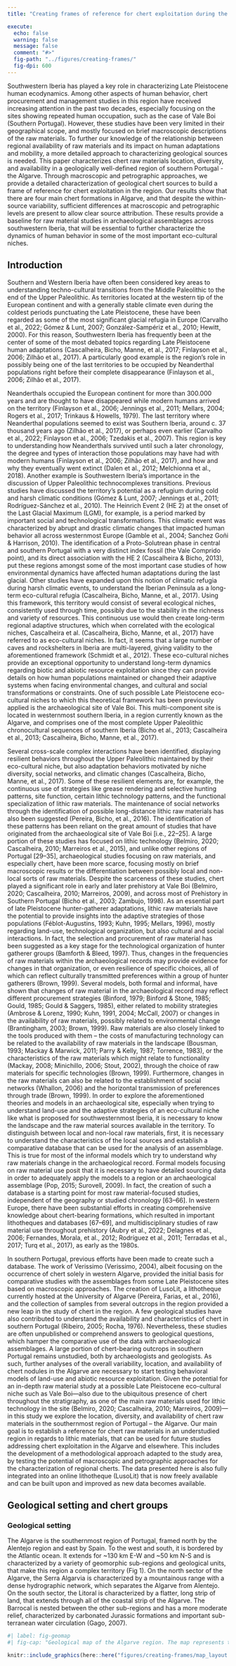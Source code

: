 ```yaml
---
title: "Creating frames of reference for chert exploitation during the Late Pleistocene in Southwesternmost Iberia"

execute:
  echo: false
  warning: false
  message: false
  comment: "#>"
  fig-path: "../figures/creating-frames/"
  fig-dpi: 600
---
```


\newpage


Southwestern Iberia has played a key role in characterizing Late Pleistocene human ecodynamics. Among other aspects of human behavior, chert procurement and management studies in this region have received increasing attention in the past two decades, especially focusing on the sites showing repeated human occupation, such as the case of Vale Boi (Southern Portugal). However, these studies have been very limited in their geographical scope, and mostly focused on brief macroscopic descriptions of the raw materials. To further our knowledge of the relationship between regional availability of raw materials and its impact on human adaptations and mobility, a more detailed approach to characterizing geological sources is needed. This paper characterizes chert raw materials location, diversity, and availability in a geologically well-defined region of southern Portugal - the Algarve. Through macroscopic and petrographic approaches, we provide a detailed characterization of geological chert sources to build a frame of reference for chert exploitation in the region. Our results show that there are four main chert formations in Algarve, and that despite the within-source variability, sufficient differences at macroscopic and petrographic levels are present to allow clear source attribution. These results provide a baseline for raw material studies in archaeological assemblages across southwestern Iberia, that will be essential to further characterize the dynamics of human behavior in some of the most important eco-cultural niches.

## Introduction

Southern and Western Iberia have often been considered key areas to understanding techno-cultural transitions from the Middle Paleolithic to the end of the Upper Paleolithic. As territories located at the western tip of the European continent and with a generally stable climate even during the coldest periods punctuating the Late Pleistocene, these have been regarded as some of the most significant glacial refugia in Europe (Carvalho et al., 2022; Gómez & Lunt, 2007; González-Sampériz et al., 2010; Hewitt, 2000). For this reason, Southwestern Iberia has frequently been at the center of some of the most debated topics regarding Late Pleistocene human adaptations (Cascalheira, Bicho, Manne, et al., 2017; Finlayson et al., 2006; Zilhão et al., 2017). A particularly good example is the region’s role in possibly being one of the last territories to be occupied by Neanderthal populations right before their complete disappearance (Finlayson et al., 2006; Zilhão et al., 2017). 

Neanderthals occupied the European continent for more than 300.000 years and are thought to have disappeared while modern humans arrived on the territory (Finlayson et al., 2006; Jennings et al., 2011; Mellars, 2004; Rogers et al., 2017; Trinkaus & Howells, 1979). The last territory where Neanderthal populations seemed to exist was Southern Iberia, around c. 37 thousand years ago (Zilhão et al., 2017), or perhaps even earlier (Carvalho et al., 2022; Finlayson et al., 2006; Tzedakis et al., 2007). This region is key to understanding how Neanderthals survived until such a later chronology, the degree and types of interaction those populations may have had with modern humans (Finlayson et al., 2006; Zilhão et al., 2017), and how and why they eventually went extinct (Dalen et al., 2012; Melchionna et al., 2018). Another example is Southwestern Iberia’s importance in the discussion of Upper Paleolithic technocomplexes transitions. Previous studies have discussed the territory’s potential as a refugium during cold and harsh climatic conditions (Gómez & Lunt, 2007; Jennings et al., 2011; Rodríguez-Sánchez et al., 2010). The Heinrich Event 2 (HE 2) at the onset of the Last Glacial Maximum (LGM), for example, is a period marked by important social and technological transformations. This climatic event was characterized by abrupt and drastic climatic changes that impacted human behavior all across westernmost Europe (Gamble et al., 2004; Sanchez Goñi & Harrison, 2010). The identification of a Proto-Solutrean phase in central and southern Portugal with a very distinct index fossil (the Vale Comprido point), and its direct association with the HE 2 (Cascalheira & Bicho, 2013), put these regions amongst some of the most important case studies of how environmental dynamics have affected human adaptations during the last glacial. Other studies have expanded upon this notion of climatic refugia during harsh climatic events, to understand the Iberian Peninsula as a long-term eco-cultural refugia (Cascalheira, Bicho, Manne, et al., 2017). Using this framework, this territory would consist of several ecological niches, consistently used through time, possibly due to the stability in the richness and variety of resources. This continuous use would then create long-term regional adaptive structures, which when correlated with the ecological niches, Cascalheira et al. (Cascalheira, Bicho, Manne, et al., 2017) have referred to as eco-cultural niches. In fact, it seems that a large number of caves and rockshelters in Iberia are multi-layered, giving validity to the aforementioned framework (Schmidt et al., 2012). These eco-cultural niches provide an exceptional opportunity to understand long-term dynamics regarding biotic and abiotic resource exploitation since they can provide details on how human populations maintained or changed their adaptive systems when facing environmental changes, and cultural and social transformations or constraints. One of such possible Late Pleistocene eco-cultural niches to which this theoretical framework has been previously applied is the archaeological site of Vale Boi. This multi-component site is located in westernmost southern Iberia, in a region currently known as the Algarve, and comprises one of the most complete Upper Paleolithic chronocultural sequences of southern Iberia (Bicho et al., 2013; Cascalheira et al., 2013; Cascalheira, Bicho, Manne, et al., 2017).

Several cross-scale complex interactions have been identified, displaying resilient behaviors throughout the Upper Paleolithic maintained by their eco-cultural niche, but also adaptation behaviors motivated by niche diversity, social networks, and climatic changes (Cascalheira, Bicho, Manne, et al., 2017). Some of these resilient elements are, for example, the continuous use of strategies like grease rendering and selective hunting patterns, site function, certain lithic technology patterns, and the functional specialization of lithic raw materials. The maintenance of social networks through the identification of possible long-distance lithic raw materials has also been suggested (Pereira, Bicho, et al., 2016). The identification of these patterns has been reliant on the great amount of studies that have originated from the archaeological site of Vale Boi [i.e., 22–25]. A large portion of these studies has focused on lithic technology (Belmiro, 2020; Cascalheira, 2010; Marreiros et al., 2015), and unlike other regions of Portugal [29–35], archaeological studies focusing on raw materials, and especially chert, have been more scarce, focusing mostly on brief macroscopic results or the differentiation between possibly local and non-local sorts of raw materials. Despite the scarceness of these studies, chert played a significant role in early and later prehistory at Vale Boi (Belmiro, 2020; Cascalheira, 2010; Marreiros, 2009), and across most of Prehistory in Southern Portugal (Bicho et al., 2003; Zambujo, 1998). As an essential part of late Pleistocene hunter-gatherer adaptations, lithic raw materials have the potential to provide insights into the adaptive strategies of those populations (Féblot-Augustins, 1993; Kuhn, 1995; Mellars, 1996), mostly regarding land-use, technological organization, but also cultural and social interactions. In fact, the selection and procurement of raw material has been suggested as a key stage for the technological organization of hunter gatherer groups (Bamforth & Bleed, 1997). Thus, changes in the frequencies of raw materials within the archaeological records may provide evidence for changes in that organization, or even resilience of specific choices, all of which can reflect culturally transmitted preferences within a group of hunter gatherers (Brown, 1999). Several models, both formal and informal, have shown that changes of raw material in the archaeological record may reflect different procurement strategies (Binford, 1979; Binford & Stone, 1985; Gould, 1985; Gould & Saggers, 1985), either related to mobility strategies (Ambrose & Lorenz, 1990; Kuhn, 1991, 2004; McCall, 2007) or changes in the availability of raw materials, possibly related to environmental change (Brantingham, 2003; Brown, 1999). Raw materials are also closely linked to the tools produced with them – the costs of manufacturing technology can be related to the availability of raw materials in the landscape (Bousman, 1993; Mackay & Marwick, 2011; Parry & Kelly, 1987; Torrence, 1983), or the characteristics of the raw materials which might relate to functionality (Mackay, 2008; Minichillo, 2006; Stout, 2002), through the choice of raw materials for specific technologies (Brown, 1999). Furthermore, changes in the raw materials can also be related to the establishment of social networks (Whallon, 2006) and the horizontal transmission of preferences through trade (Brown, 1999). In order to explore the aforementioned theories and models in an archaeological site, especially when trying to understand land-use and the adaptive strategies of an eco-cultural niche like what is proposed for southwesternmost Iberia, it is necessary to know the landscape and the raw material sources available in the territory. To distinguish between local and non-local raw materials, first, it is necessary to understand the characteristics of the local sources and establish a comparative database that can be used for the analysis of an assemblage. This is true for most of the informal models which try to understand why raw materials change in the archaeological record. Formal models focusing on raw material use posit that it is necessary to have detailed sourcing data in order to adequately apply the models to a region or an archaeological assemblage (Pop, 2015; Surovell, 2009). In fact, the creation of such a database is a starting point for most raw material-focused studies, independent of the geography or studied chronology [63–66]. In western Europe, there have been substantial efforts in creating comprehensive knowledge about chert-bearing formations, which resulted in important lithotheques and databases [67–69], and multidisciplinary studies of raw material use throughout prehistory (Aubry et al., 2022; Delagnes et al., 2006; Fernandes, Morala, et al., 2012; Rodríguez et al., 2011; Terradas et al., 2017; Turq et al., 2017), as early as the 1980s.

In southern Portugal, previous efforts have been made to create such a database. The work of Verissimo (Verissimo, 2004), albeit focusing on the occurrence of chert solely in western Algarve, provided the initial basis for comparative studies with the assemblages from some Late Pleistocene sites based on macroscopic approaches. The creation of LusoLit, a lithotheque currently hosted at the University of Algarve (Pereira, Farias, et al., 2016), and the collection of samples from several outcrops in the region provided a new leap in the study of chert in the region. A few geological studies have also contributed to understand the availability and characteristics of chert in southern Portugal (Ribeiro, 2005; Rocha, 1976). Nevertheless, these studies are often unpublished or comprehend answers to geological questions, which hamper the comparative use of the data with archaeological assemblages. A large portion of chert-bearing outcrops in southern Portugal remains unstudied, both by archaeologists and geologists. As such, further analyses of the overall variability, location, and availability of chert nodules in the Algarve are necessary to start testing behavioral models of land-use and abiotic resource exploitation. Given the potential for an in-depth raw material study at a possible Late Pleistocene eco-cultural niche such as Vale Boi—also due to the ubiquitous presence of chert throughout the stratigraphy, as one of the main raw materials used for lithic technology in the site (Belmiro, 2020; Cascalheira, 2010; Marreiros, 2009)—in this study we explore the location, diversity, and availability of chert raw materials in the southernmost region of Portugal – the Algarve. Our main goal is to establish a reference for chert raw materials in an understudied region in regards to lithic materials, that can be used for future studies addressing chert exploitation in the Algarve and elsewhere. This includes the development of a methodological approach adapted to the study area, by testing the potential of macroscopic and petrographic approaches for the characterization of regional cherts. The data presented here is also fully integrated into an online lithotheque (LusoLit) that is now freely available and can be built upon and improved as new data becomes available.

## Geological setting and chert groups
### Geological setting

The Algarve is the southernmost region of Portugal, framed north by the Alentejo region and east by Spain. To the west and south, it is bordered by the Atlantic ocean. It extends for ~130 km E-W and ~50 km N-S and is characterized by a variety of geomorphic sub-regions and geological units, that make this region a complex territory (Fig 1). On the north sector of the Algarve, the Serra Algarvia is characterized by a mountainous range with a dense hydrographic network, which separates the Algarve from Alentejo. On the south sector, the Litoral is characterized by a flatter, long strip of land, that extends through all of the coastal strip of the Algarve. The Barrocal is nested between the other sub-regions and has a more moderate relief, characterized by carbonated Jurassic formations and important sub-terranean water circulation (Gago, 2007).

```r
#| label: fig-geomap
#| fig-cap: "Geological map of the Algarve region. The map represents the several geological layers and formations, as well geomorphic sub-regions. The geological data was obtained through the vectorization of the geological raster maps (Carta Geológica de Portugal, 1:500 000 scale) made available by LNEG (Laboratório Nacional de Energia e Geologia) in https://geoportal.lneg.pt/pt/dados_abertos/cartografia_geologica/cgp500k/folhasul/. The inset map was created from a 30×30‐m pixel Digital Elevation Model (DEM) obtained from the Shuttle Radar Topography Mission (https://www2.jpl.nasa.gov/srtm/dataprod.htm)."

knitr::include_graphics(here::here("figures/creating-frames/map_layout.png"))

```

